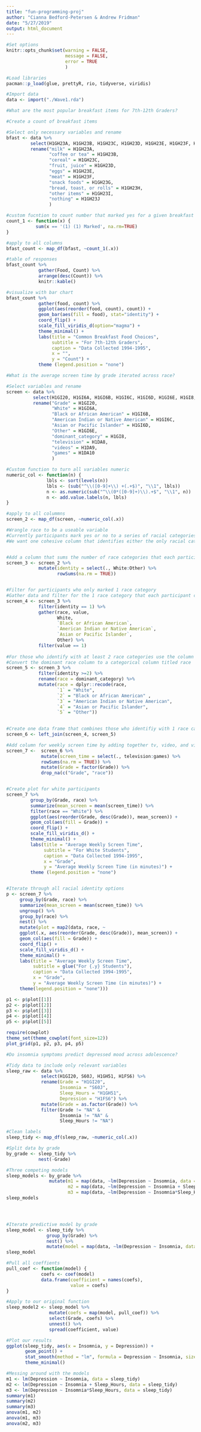```yaml
---
title: "fun-programming-proj"
author: "Cianna Bedford-Petersen & Andrew Fridman"
date: "5/27/2019"
output: html_document
---
```


```r
#Set options
knitr::opts_chunk$set(warning = FALSE,
                      message = FALSE,
                      error = TRUE
                      )

#Load libraries
pacman::p_load(glue, prettyR, rio, tidyverse, viridis)

#Import data
data <- import("./Wave1.rda")
```

```r

#What are the most popular breakfast items for 7th-12th Graders?

#Create a count of breakfast items

#Select only necessary variables and rename
bfast <- data %>% 
         select(H1GH23A, H1GH23B, H1GH23C, H1GH23D, H1GH23E, H1GH23F, H1GH23G, H1GH23H, H1GH23I, H1GH23J) %>% 
         rename("milk" = H1GH23A,
                "coffee or tea" = H1GH23B,
                "cereal" = H1GH23C,
                "fruit, juice" = H1GH23D,
                "eggs" = H1GH23E,
                "meat" = H1GH23F,
                "snack foods" = H1GH23G,
                "bread, toast, or rolls" = H1GH23H,
                "other items" = H1GH23I,
                "nothing" = H1GH23J
                )

#custom fucntion to count number that marked yes for a given breakfast food column
count_1 <- function(x) {
           sum(x == '(1) (1) Marked', na.rm=TRUE)
}

#apply to all columns
bfast_count <- map_df(bfast, ~count_1(.x))

#table of responses
bfast_count %>% 
            gather(Food, Count) %>% 
            arrange(desc(Count)) %>% 
            knitr::kable()

#visualize with bar chart
bfast_count %>% 
            gather(food, count) %>% 
            ggplot(aes(reorder(food, count), count)) +
            geom_bar(aes(fill = food), stat="identity") + 
            coord_flip() +
            scale_fill_viridis_d(option="magma") +
            theme_minimal() +
            labs(title = "Common Breakfast Food Choices",
                 subtitle = "For 7th-12th Graders",
                 caption = "Data Collected 1994-1995",
                 x = "",
                 y = "Count") +
            theme (legend.position = "none")

```

```r

#What is the average screen time by grade iterated across race?

#Select variables and rename
screen <- data %>% 
          select(H1GI20, H1GI6A, H1GI6B, H1GI6C, H1GI6D, H1GI6E, H1GI8, H1DA8, H1DA9, H1DA10) %>% 
          rename("Grade" = H1GI20, 
                 "White" = H1GI6A,
                 "Black or African American" = H1GI6B,
                 "American Indian or Native American" = H1GI6C,
                 "Asian or Pacific Islander" = H1GI6D,
                 "Other" = H1GI6E,
                 "dominant_category" = H1GI8,
                 "television" = H1DA8,
                 "videos" = H1DA9,
                 "games" = H1DA10
                 )

#Custom function to turn all variables numeric
numeric_col <- function(n) {
               lbls <- sort(levels(n))
               lbls <- (sub("^\\([0-9]+\\) +(.+$)", "\\1", lbls))
               n <- as.numeric(sub("^\\(0*([0-9]+)\\).+$", "\\1", n))
               n <- add.value.labels(n, lbls)
}

#apply to all colummns
screen_2 <- map_df(screen, ~numeric_col(.x))

#Wrangle race to be a useable variable
#Currently participants mark yes or no to a series of racial categories, if they mark yes for multiple racial groups then they are asked as a separate question which race they most identify with 
#We want one cohesive column that identifies either the only racial category a participant marked or if they marked multiple we want to know which race they most identify with


#Add a column that sums the number of race categories that each participant selected
screen_3 <- screen_2 %>% 
            mutate(identity = select(., White:Other) %>% 
                   rowSums(na.rm = TRUE))


#Filter for participants who only marked 1 race category
#Gather data and filter for the 1 race category that each participant chose
screen_4 <- screen_3 %>% 
            filter(identity == 1) %>% 
            gather(race, value, 
                   White, 
                   `Black or African American`, 
                   `American Indian or Native American`, 
                   `Asian or Pacific Islander`, 
                   Other) %>% 
            filter(value == 1)
  
#For those who identify with at least 2 race categories use the column indicating which race they identify with most
#Convert the dominant race column to a categorical column titled race
screen_5 <- screen_3 %>% 
            filter(identity >=2) %>% 
            rename(race = dominant_category) %>% 
            mutate(race = dplyr::recode(race, 
                   `1` = "White", 
                   `2` = "Black or African American" ,
                   `3` = "American Indian or Native American", 
                   `4` = "Asian or Pacific Islander", 
                   `5` = "Other"))
  

#Create one data frame that combines those who identifiy with 1 race category and those who identify with at least 2 race categories 
screen_6 <- left_join(screen_4, screen_5)

#Add column for weekly screen time by adding together tv, video, and videogame time
screen_7 <-  screen_6 %>% 
             mutate(screen_time = select(., television:games) %>% 
             rowSums(na.rm = TRUE)) %>% 
             mutate(Grade = factor(Grade)) %>% 
             drop_na(c("Grade", "race"))


#Create plot for white participants
screen_7 %>% 
         group_by(Grade, race) %>% 
         summarize(mean_screen = mean(screen_time)) %>%
         filter(race == "White") %>% 
         ggplot(aes(reorder(Grade, desc(Grade)), mean_screen)) +
         geom_col(aes(fill = Grade)) + 
         coord_flip() +
         scale_fill_viridis_d() +
         theme_minimal() +
         labs(title = "Average Weekly Screen Time",
              subtitle = "For White Students",
              caption = "Data Collected 1994-1995",
              x = "Grade",
              y = "Average Weekly Screen Time (in minutes)") +
         theme (legend.position = "none")


#Iterate through all racial identity options
p <- screen_7 %>% 
     group_by(Grade, race) %>% 
     summarize(mean_screen = mean(screen_time)) %>%
     ungroup() %>% 
     group_by(race) %>% 
     nest() %>% 
     mutate(plot = map2(data, race, ~
     ggplot(.x, aes(reorder(Grade, desc(Grade)), mean_screen)) +
     geom_col(aes(fill = Grade)) + 
     coord_flip() +
     scale_fill_viridis_d() +
     theme_minimal() +
     labs(title = "Average Weekly Screen Time",
          subtitle = glue("For {.y} Students"),
          caption = "Data Collected 1994-1995",
          x = "Grade",
          y = "Average Weekly Screen Time (in minutes)") +
     theme(legend.position = "none")))

p1 <- p$plot[[1]]
p2 <- p$plot[[2]]
p3 <- p$plot[[3]]
p4 <- p$plot[[4]]
p5 <- p$plot[[5]]

require(cowplot)
theme_set(theme_cowplot(font_size=12))
plot_grid(p1, p2, p3, p4, p5)
```

```r

#Do insomnia symptoms predict depressed mood across adolescence?

#Tidy data to include only relevant variables
sleep_raw <- data %>%
             select(H1GI20, S60J, H1GH51, H1FS6) %>%
             rename(Grade = "H1GI20",
                    Insomnia = "S60J",
                    Sleep_Hours = "H1GH51",
                    Depression = "H1FS6") %>% 
             mutate(Grade = as.factor(Grade)) %>% 
             filter(Grade != "NA" &
                    Insomnia != "NA" &
                    Sleep_Hours != "NA")

#Clean labels
sleep_tidy <- map_df(sleep_raw, ~numeric_col(.x)) 

#Split data by grade
by_grade <- sleep_tidy %>%
            nest(-Grade)

#Three competing models
sleep_models <- by_grade %>%
                mutate(m1 = map(data, ~lm(Depression ~ Insomnia, data = .x)),
                       m2 = map(data, ~lm(Depression ~ Insomnia + Sleep_Hours, data = .x)),
                       m3 = map(data, ~lm(Depression ~ Insomnia*Sleep_Hours, data = .x)))
sleep_models




#Iterate predictive model by grade
sleep_model <- sleep_tidy %>%
               group_by(Grade) %>%
               nest() %>%
               mutate(model = map(data, ~lm(Depression ~ Insomnia, data = .x))) 
sleep_model

#Pull all coeffients
pull_coef <- function(model) {
             coefs <- coef(model)
             data.frame(coefficient = names(coefs),
                        value = coefs)
}

#Apply to our original function
sleep_model2 <- sleep_model %>%
                mutate(coefs = map(model, pull_coef)) %>%
                select(Grade, coefs) %>%
                unnest() %>% 
                spread(coefficient, value)

#Plot our results
ggplot(sleep_tidy, aes(x = Insomnia, y = Depression)) +
       geom_point() +
       stat_smooth(method = "lm", formula = Depression ~ Insomnia, size = 1) +
       theme_minimal()

#Messing around with the models
m1 <- lm(Depression ~ Insomnia, data = sleep_tidy)
m2 <- lm(Depression ~ Insomnia + Sleep_Hours, data = sleep_tidy)
m3 <- lm(Depression ~ Insomnia*Sleep_Hours, data = sleep_tidy)
summary(m1)
summary(m2)
summary(m3)
anova(m1, m2)
anova(m1, m3)
anova(m2, m3)



```


